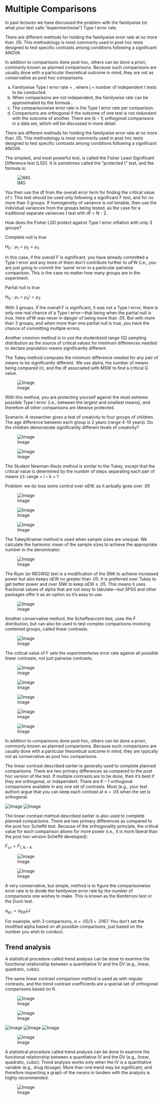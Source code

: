 # Multiple Comparisons 

In past lectures we have discussed the problem with the familywise (or
what your text calls “experimentwise”) Type I error rate.

There are different methods for holding the familywise error rate at no
more than .05. This methodology is most commonly used in post hoc tests
designed to test specific contrasts among conditions following a significant
ANOVA.

In addition to comparisons done post hoc, others can be done a priori,
commonly known as planned comparisons. Because such comparisons are
usually done with a particular theoretical outcome in mind, they are not as
conservative as post hoc comparisons.

a. Familywise Type I error rate = , where j = number of
independent t tests to be conducted.
b. When comparisons are not independent, the familywise rate can be
approximated by the formula .
c. The comparisonwise error rate is the Type I error rate per comparison.
d. Comparisons are orthogonal if the outcome of one test is not
redundant with the outcome of another. There are (k – 1) orthogonal
comparisons in a data set, which will be discussed in more detail.

There are different methods for holding the familywise error rate at no
more than .05. This methodology is most commonly used in post hoc tests
designed to test specific contrasts among conditions following a significant
ANOVA.

The simplest, and most powerful test, is called the Fisher Least Significant
Difference test (LSD). It is sometimes called the “protected t” test, and the
formula is:

![IMG](img/hicksphc1.png)

You then use the df from the overall error term for finding the critical value
of t. This test should be used only following a significant F test, and for no
more than 3 groups. If homogeneity of variance is not tenable, then use the
individual variances from the groups being tested, as the case for a
traditional separate variances t test with df = N - 2.

How does the Fisher LSD protect against Type I error inflation with only 3 groups?

Complete null is true

$H_0 : \mu_1 = \mu_2 = \mu_3$

In this case, if the overall
F is significant, you have
already committed a Type I
error and any more of them
don’t contribute further to
αFW (i.e., you are just going
to commit the ‘same’ error
in a particular pairwise
comparison.
This is the case no matter
how many groups are in the
experiment.

Partial null is true

$H_0 : \mu_1 = \mu_2 != \mu_3$

With 3 groups, if the overall
F is significant, it was not
a Type I error; there is only
one real chance of a Type I
error—that being when the
partial null is true. Here
αFW was never in danger of
being more than .05.
But with more than 3 groups,
and when more than one partial
null is true, you have the chance
of committing multiple errors.

Another common method is to use the studentized range (Q)
sampling distribution as the source of critical values for minimum
differences needed to declare population means significantly
different.

The Tukey method computes the minimum difference needed
for any pair of means to be significantly different. We use alpha,
the number of means being compared (r), and the df associated
with MSW to find a critical Q value.

![Image](img/hicksphc2.png)

With this method, you are protecting yourself against the most
extreme possible Type I error (i.e., between the largest and smallest
means), and therefore all other comparisons are likewise protected.

Scenario: A researcher gives a test of creativity to four groups of children.
The age difference between each group is 2 years (range 4-10 years). Do the
children demonstrate significantly different levels of creativity?

![Image](img/hicksphc3.png)

![Image](img/hicksphc4.png)

The Student Newman-Keuls method is similar to the Tukey,
except that the critical value is determined by the number of
steps separating each pair of means (r): range = i – k + 1


Problem: we do lose some control over αEW, as it actually goes over
.05


![Image](img/hicksphc5.png)

![Image](img/hicksphc6.png)

![Image](img/hicksphc7.png)

The Tukey/Kramer method is used when sample sizes are unequal.
We calculate the harmonic mean of the sample sizes to achieve
the appropriate number in the denominator:

![Image](img/hicksphc8.png)

The Ryan (or REGWQ) test is a modification of the SNK to
achieve increased power but also keeps αEW no greater than .05.
It is preferred over Tukey to get better power and over SNK to
keep αEW ≤ .05. This means it uses fractional values of alpha
that are not easy to tabulate—but SPSS and other packages
offer it as an option so it’s easy to use.

![Image](img/hicksphc9.png)

Another conservative method, the Scheffeaccent test, uses the F distribution,
but can also be used to test complex comparisons involving combined
groups, called linear contrasts.

![Image](img/hicksphc10.png)

The critical value of F sets the experimentwise error rate against all
possible linear contrasts, not just pairwise contrasts.

![Image](img/hicksphc11.png)

![Image](img/hicksphc12.png)

![Image](img/hicksphc13.png)

![Image](img/hicksphc14.png)

![Image](img/hicksphc15.png)

In addition to comparisons done post hoc, others can be done a priori,
commonly known as planned comparisons. Because such comparisons are
usually done with a particular theoretical outcome in mind, they are
typically not as conservative as post hoc comparisons.

The linear contrast described earlier is generally used to complete planned
comparisons. There are two primary differences as compared to the post
hoc version of the test.
If multiple contrasts are to be done, then it’s best if they are orthogonal, or
independent. There are K – 1 orthogonal comparisons available in any one
set of contrasts. Most (e.g., your text author) argue that you can keep each
contrast at α = .05 when the set is orthogonal.

![Image](img/hicksphc16.png)
![Image](img/hicksphc17.png)

The linear contrast method described earlier is also used to complete
planned comparisons. There are two primary differences as compared to
the post hoc Scheffé test.
Because of the orthogonality principle, the critical value for each
comparison allows for more power (i.e., it is more liberal than the post hoc
version Scheffé developed):

$F_{cv}=F_{1,N-K}$

![Image](img/hicksphc18.png)

![Image](img/hicksphc19.png)

A very conservative, but simple, method is to figure the
comparisonwise error rate is to divide the familywise error rate
by the number of comparisons one wishes to make. This is known
as the Bonferroni test or the Dunn test.

$\alpha_{pc}= \alpha_{EW}/J$

For example, with 3 comparisons, α = .05/3 = .0167.
You don’t set the modified alpha based on all possible comparisons,
just based on the number you wish to conduct.

## Trend analysis 

A statistical procedure called trend analysis can be done to examine the
functional relationship between a quantitative IV and the DV (e.g., linear,
quadratic, cubic).

The same linear contrast comparison method is used as with regular
contrasts, and the trend contrast coefficients are a special set of orthogonal
comparisons based on K.

![Image](img/hicksphc20.png)

![Image](img/hicksphc21.png)

![Image](img/hicksphc22.png)
![Image](img/hicksphc23.png)
![Image](img/hicksphc24.png)


![Image](img/hicksphc25.png)

A statistical procedure called trend analysis can be done to examine the
functional relationship between a quantitative IV and the DV (e.g., linear,
quadratic, cubic).
Trend analysis works only when the IV is a quantitative variable (e.g., drug
dosage).
More than one trend may be significant, and therefore inspecting a graph of
the means in tandem with the analysis is highly recommended.

![Image](img/hicksphc26.png)
